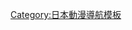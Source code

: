 {{Navbox
| name = 灣岸競速
| title = [[灣岸競速]]
| state = {{{state|autocollapse}}}
| bodyclass = hlist

| list1  =
* [[灣岸競速|漫畫]]
* [[灣岸競速|電視動畫]]
* {{link-en|灣岸競速 (電影)|Wangan Midnight: The Movie|電影}}
* 電子遊戲
** [[灣岸系列|灣岸午夜俱樂部系列]]
** [[灣岸Mid-Night Maximum Tune系列]]

}}<noinclude>
{{collapsible option}}

[[Category:日本動漫導航模板]]
</noinclude>